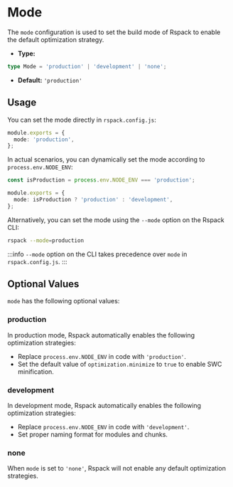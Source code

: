 
<WebpackLicense from="https://webpack.js.org/configuration/node/" />

# Mode

The `mode` configuration is used to set the build mode of Rspack to enable the default optimization strategy.

- **Type:**

```ts
type Mode = 'production' | 'development' | 'none';
```

- **Default:** `'production'`

## Usage

You can set the mode directly in `rspack.config.js`:

```ts title="rspack.config.js"
module.exports = {
  mode: 'production',
};
```

In actual scenarios, you can dynamically set the mode according to `process.env.NODE_ENV`:

```ts title="rspack.config.js"
const isProduction = process.env.NODE_ENV === 'production';

module.exports = {
  mode: isProduction ? 'production' : 'development',
};
```

Alternatively, you can set the mode using the `--mode` option on the Rspack CLI:

```bash
rspack --mode=production
```

:::info
`--mode` option on the CLI takes precedence over `mode` in `rspack.config.js`.
:::

## Optional Values

`mode` has the following optional values:

### production

In production mode, Rspack automatically enables the following optimization strategies:

- Replace `process.env.NODE_ENV` in code with `'production'`.
- Set the default value of `optimization.minimize` to `true` to enable SWC minification.

### development

In development mode, Rspack automatically enables the following optimization strategies:

- Replace `process.env.NODE_ENV` in code with `'development'`.
- Set proper naming format for modules and chunks.

### none

When `mode` is set to `'none'`, Rspack will not enable any default optimization strategies.
